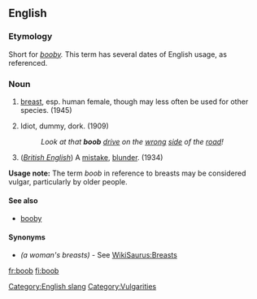 ==English==
===Etymology===
Short for ''[[booby]].'' This term has several dates of English usage, as referenced.

===Noun===
{{en-noun-reg}}

# {{slang}} [[breast]], esp. human female, though may less often be used for other species. (1945)
# Idiot, dummy, dork. (1909)
#:''Look at that '''boob''' [[drive]] on the [[wrong]] [[side]] of the [[road]]!''
# (''[[w:British English|British English]]'') A [[mistake]], [[blunder]]. (1934)
'''Usage note:''' The term ''boob'' in reference to breasts may be considered vulgar, particularly by older people.

====See also====
*[[booby]]

====Synonyms====
*''(a woman's breasts)'' - See [[WikiSaurus:Breasts]]
[[Category:English slang]]
[[Category:Vulgarities]]

[[fr:boob]]
[[fi:boob]]